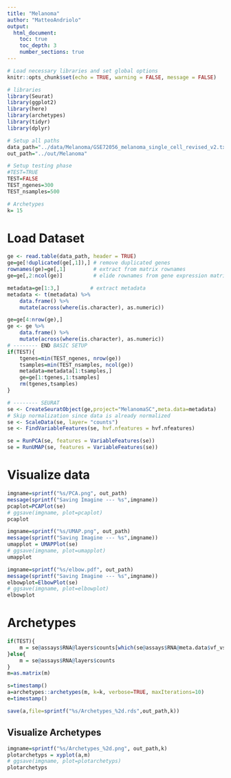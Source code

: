 ```yaml
---
title: "Melanoma"
author: "MatteoAndriolo"
output: 
  html_document: 
    toc: true
    toc_depth: 3
    number_sections: true
---
```


```r
# Load necessary libraries and set global options
knitr::opts_chunk$set(echo = TRUE, warning = FALSE, message = FALSE)

# libraries
library(Seurat)
library(ggplot2)
library(here)
library(archetypes)
library(tidyr)
library(dplyr)

# Setup all paths
data_path="../data/Melanoma/GSE72056_melanoma_single_cell_revised_v2.txt"
out_path="../out/Melanoma"

# Setup testing phase
#TEST=TRUE
TEST=FALSE
TEST_ngenes=300
TEST_nsamples=500

# Archetypes
k= 15
```

# Load Dataset
```r
ge <- read.table(data_path, header = TRUE)
ge=ge[!duplicated(ge[,1]),] # remove duplicated genes
rownames(ge)=ge[,1]         # extract from matrix rownames
ge=ge[,2:ncol(ge)]          # elide rownames from gene expression matrix

metadata=ge[1:3,]          # extract metadata
metadata <- t(metadata) %>%
    data.frame() %>% 
    mutate(across(where(is.character), as.numeric)) 

ge=ge[4:nrow(ge),]
ge <- ge %>% 
    data.frame() %>% 
    mutate(across(where(is.character), as.numeric)) 
# -------- END BASIC SETUP
if(TEST){
    tgenes=min(TEST_ngenes, nrow(ge))
    tsamples=min(TEST_nsamples, ncol(ge))
    metadata=metadata[1:tsamples,]
    ge=ge[1:tgenes,1:tsamples]
    rm(tgenes,tsamples)
}

# -------- SEURAT
se <- CreateSeuratObject(ge,project="MelanomaSC",meta.data=metadata)
# Skip normalization since data is already normalized
se <- ScaleData(se, layer= "counts") 
se <- FindVariableFeatures(se, hvf.nfeatures = hvf.nfeatures)

se = RunPCA(se, features = VariableFeatures(se))
se = RunUMAP(se, features = VariableFeatures(se))
```

# Visualize data
```r
imgname=sprintf("%s/PCA.png", out_path)
message(sprintf("Saving Imagine --- %s",imgname))
pcaplot=PCAPlot(se)
# ggsave(imgname, plot=pcaplot)
pcaplot
```

```r
imgname=sprintf("%s/UMAP.png", out_path)
message(sprintf("Saving Imagine --- %s",imgname))
umapplot = UMAPPlot(se)
# ggsave(imgname, plot=umapplot)
umapplot
```

```r
imgname=sprintf("%s/elbow.pdf", out_path)
message(sprintf("Saving Imagine --- %s",imgname))
elbowplot=ElbowPlot(se)
# ggsave(imgname, plot=elbowplot)
elbowplot
```

# Archetypes
```r
if(TEST){
    m = se@assays$RNA@layers$counts[which(se@assays$RNA@meta.data$vf_vst_counts_rank>0),]
}else{
    m = se@assays$RNA@layers$counts
}
m=as.matrix(m)

s=timestamp()
a=archetypes::archetypes(m, k=k, verbose=TRUE, maxIterations=10)
e=timestamp()

save(a,file=sprintf("%s/Archetypes_%2d.rds",out_path,k))
```

## Visualize Archetypes
```r
imgname=sprintf("%s/Archetypes_%2d.png", out_path,k)
plotarchetyps = xyplot(a,m)
# ggsave(imgname, plot=plotarchetyps)
plotarchetyps
```
